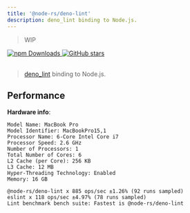 ```yaml
---
title: '@node-rs/deno-lint'
description: deno_lint binding to Node.js.
---
```


> WIP

<a href="https://www.npmjs.com/package/@node-rs/deno-lint" target="_blank">
  <img
    alt="npm Downloads"
    src="https://img.shields.io/npm/dm/@node-rs/deno-lint"
  />
</a>
<a href="https://github.com/napi-rs/node-rs" target="_blank">
  <img
    alt="GitHub stars"
    src="https://img.shields.io/github/stars/napi-rs/node-rs?style=social"
  />
</a>

<br />
<br />

> [deno_lint](https://github.com/denoland/deno_lint) binding to Node.js.

## Performance

**Hardware info**:

```
Model Name: MacBook Pro
Model Identifier: MacBookPro15,1
Processor Name: 6-Core Intel Core i7
Processor Speed: 2.6 GHz
Number of Processors: 1
Total Number of Cores: 6
L2 Cache (per Core): 256 KB
L3 Cache: 12 MB
Hyper-Threading Technology: Enabled
Memory: 16 GB
```

```text highlight={3}
@node-rs/deno-lint x 885 ops/sec ±1.26% (92 runs sampled)
eslint x 118 ops/sec ±4.97% (78 runs sampled)
Lint benchmark bench suite: Fastest is @node-rs/deno-lint
```
